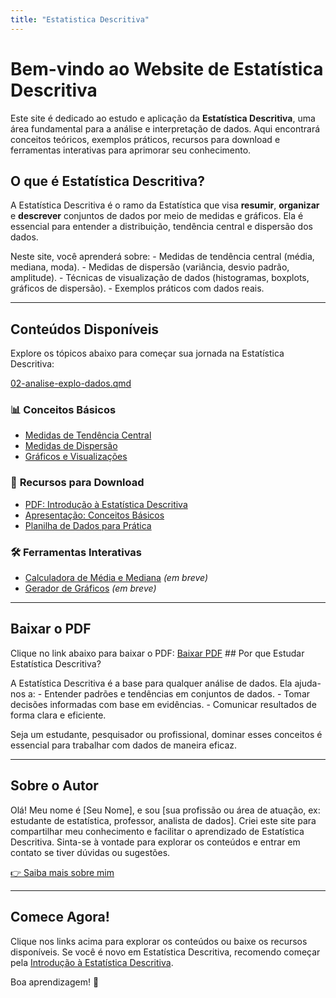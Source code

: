 ```yaml
---
title: "Estatistica Descritiva"
---
```


# Bem-vindo ao  Website de Estatística Descritiva

Este site é dedicado ao estudo e aplicação da **Estatística Descritiva**, uma área fundamental para a análise e interpretação de dados. Aqui  encontrará conceitos teóricos, exemplos práticos, recursos para download e ferramentas interativas para aprimorar seu conhecimento.



## O que é Estatística Descritiva?

A Estatística Descritiva é o ramo da Estatística que visa **resumir**, **organizar** e **descrever** conjuntos de dados por meio de medidas e gráficos. Ela é essencial para entender a distribuição, tendência central e dispersão dos dados.

Neste site, você aprenderá sobre:
- Medidas de tendência central (média, mediana, moda).
- Medidas de dispersão (variância, desvio padrão, amplitude).
- Técnicas de visualização de dados (histogramas, boxplots, gráficos de dispersão).
- Exemplos práticos com dados reais.

<hr>

## Conteúdos Disponíveis

Explore os tópicos abaixo para começar sua jornada na Estatística Descritiva:

[02-analise-explo-dados.qmd](02-analise-explo-dados.qmd)

### 📊 **Conceitos Básicos**
- [Medidas de Tendência Central](medidas-tendencia-central.qmd)
- [Medidas de Dispersão](medidas-dispersao.qmd)
- [Gráficos e Visualizações](graficos.qmd)

### 📂 **Recursos para Download**
- [PDF: Introdução à Estatística Descritiva](/Arquivos/introducao-estatistica.pdf)
- [Apresentação: Conceitos Básicos](/Arquivos/apresentacao-estatistica.pptx)
- [Planilha de Dados para Prática](/Arquivos/dados-pratica.xlsx)

### 🛠️ **Ferramentas Interativas**

- [Calculadora de Média e Mediana](#) *(em breve)*
- [Gerador de Gráficos](#) *(em breve)*

<hr>

## Baixar o PDF

Clique no link abaixo para baixar o PDF:
[Baixar PDF](/arquivos/estatistica_01.pdf)
## Por que Estudar Estatística Descritiva?

A Estatística Descritiva é a base para qualquer análise de dados. Ela  ajuda-nos a:
- Entender padrões e tendências em conjuntos de dados.
- Tomar decisões informadas com base em evidências.
- Comunicar resultados de forma clara e eficiente.

Seja um estudante, pesquisador ou profissional, dominar esses conceitos é essencial para trabalhar com dados de maneira eficaz.

<hr>

## Sobre o Autor

Olá! Meu nome é [Seu Nome], e sou [sua profissão ou área de atuação, ex: estudante de estatística, professor, analista de dados]. Criei este site para compartilhar meu conhecimento e facilitar o aprendizado de Estatística Descritiva. Sinta-se à vontade para explorar os conteúdos e entrar em contato se tiver dúvidas ou sugestões.

[👉 Saiba mais sobre mim](/about.qmd)

<hr>

## Comece Agora!

Clique nos links acima para explorar os conteúdos ou baixe os recursos disponíveis. Se você é novo em Estatística Descritiva, recomendo começar pela [Introdução à Estatística Descritiva](/posts/introducao.qmd).

Boa aprendizagem! 🚀
